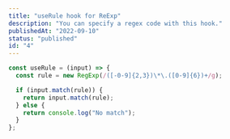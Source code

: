 ```yaml
---
title: "useRule hook for ReExp"
description: "You can specify a regex code with this hook."
publishedAt: "2022-09-10"
status: "published"
id: "4"
---
```


```js showLineNumbers title="useRule.jsx"
const useRule = (input) => {
  const rule = new RegExp(/([-0-9]{2,3})\*\.([0-9]{6})+/g);

  if (input.match(rule)) {
    return input.match(rule);
  } else {
    return console.log("No match");
  }
};
```